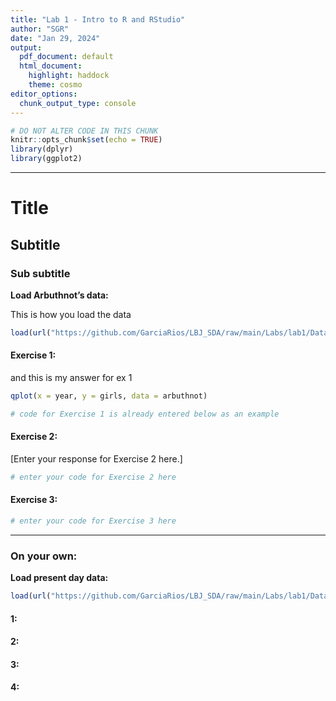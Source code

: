 ```yaml
---
title: "Lab 1 - Intro to R and RStudio"
author: "SGR"
date: "Jan 29, 2024"
output:
  pdf_document: default
  html_document:
    highlight: haddock
    theme: cosmo
editor_options:
  chunk_output_type: console
---
```


```r
# DO NOT ALTER CODE IN THIS CHUNK
knitr::opts_chunk$set(echo = TRUE)
library(dplyr)
library(ggplot2)
```

* * *

# Title

## Subtitle

### Sub subtitle


**Load Arbuthnot's data: **

This is how you load the data
```r
load(url("https://github.com/GarciaRios/LBJ_SDA/raw/main/Labs/lab1/Data/arbuthnot.RData"))
```







#### Exercise 1: 

and this is my answer for ex 1

```r
qplot(x = year, y = girls, data = arbuthnot)
```


```r
# code for Exercise 1 is already entered below as an example

```

#### Exercise 2:

[Enter your response for Exercise 2 here.]

```r
# enter your code for Exercise 2 here
```

#### Exercise 3:

```r
# enter your code for Exercise 3 here
```

* * *

### On your own:

**Load present day data: **
```r
load(url("https://github.com/GarciaRios/LBJ_SDA/raw/main/Labs/lab1/Data/present.RData"))
```

#### 1:


#### 2:


#### 3:


#### 4:






